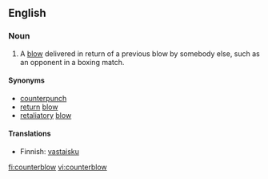 ==English==
===Noun===
{{en-noun}}

# A [[blow]] delivered in return of a previous blow by somebody else, such as an opponent in a boxing match.

====Synonyms====
*[[counterpunch]]
*[[return]] [[blow]]
*[[retaliatory]] [[blow]]

====Translations====
{{top}}
*Finnish: [[vastaisku]]
{{bottom}}

[[fi:counterblow]]
[[vi:counterblow]]